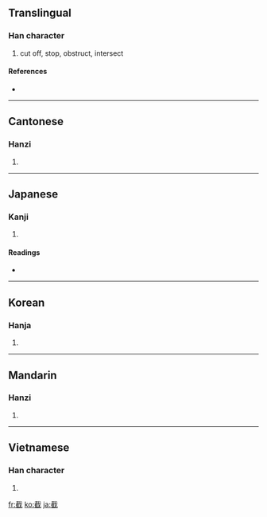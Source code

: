 ==Translingual==

===Han character===
{{Han char|rn=62|rad=戈|as=10|sn=14|four=4325<sub>0</sub>|canj=十戈人土 (JIOG)}}

# cut off, stop, obstruct, intersect

====References====
* {{Han ref|kx=0413.320|dkj=11639|hdz=21409.090|uh=622A|ud=25130|bh=BA49|bd=47689}}

----

==Cantonese==

===Hanzi===
{{yue-hanzi|jyut=|y=jit6}}

# {{defn|Cantonese|sort=戈10}}

----

==Japanese==

===Kanji===
{{ja-kanji|grade=|rs=戈10}}

# {{defn|Japanese}}

====Readings====
* {{ja-readings|on=[[せつ]] (setsu)|kun=[[たつ]] (tatsu), [[きる]] (kiru)}}

----

==Korean==

===Hanja===
{{ko-hanja|hangeul=절|eumhun=|rv=jeol|mr=chŏl|y=cel}}

# {{defn|Korean|sort=戈10}}

----

==Mandarin==

===Hanzi===
{{cmn-hanzi|pin=[[jié]] ([[jie2]])|wg=chieh<sup>2</sup>}}

# {{defn|Mandarin|sort=戈10}}

----

==Vietnamese==

===Han character===
{{vi-hantu|[[tiệt]], [[sịt]], [[tét]], [[tĩu]]|rs=戈10}}

# {{defn|Vietnamese|sort=戈10}}

[[fr:截]]
[[ko:截]]
[[ja:截]]
